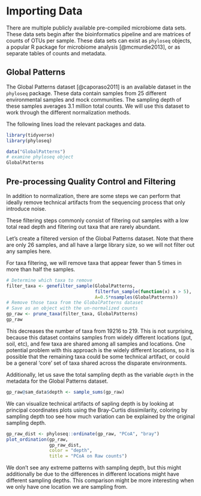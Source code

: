 # Importing Data

There are multiple publicly available pre-compiled microbiome data sets. These data sets begin after the bioinformatics pipeline and are matrices of counts of OTUs per sample. These data sets can exist as `phyloseq` objects, a popular R package for microbiome analysis [@mcmurdie2013], or as separate tables of counts and metadata.

## Global Patterns

The Global Patterns dataset [@caporaso2011] is an available dataset in the `phyloseq` package. These data contain samples from 25 different environmental samples and mock communities. The sampling depth of these samples averages 3.1 million total counts. We will use this dataset to work through the different normalization methods.

The following lines load the relevant packages and data.

```r
library(tidyverse)
library(phyloseq)

data("GlobalPatterns")
# examine phyloseq object 
GlobalPatterns
```

## Pre-processing Quality Control and Filtering

In addition to normalization, there are some steps we can perform that ideally remove technical artifacts from the sequencing process that only introduce noise.

These filtering steps commonly consist of filtering out samples with a low total read depth and filtering out taxa that are rarely abundant.

Let's create a filtered version of the Global Patterns dataset. Note that there are only 26 samples, and all have a large library size, so we will not filter out any samples here.

For taxa filtering, we will remove taxa that appear fewer than 5 times in more than half the samples.

```r
# Determine which taxa to remove
filter_taxa <- genefilter_sample(GlobalPatterns,
                                 filterfun_sample(function(x) x > 5),
                                 A=0.5*nsamples(GlobalPatterns))
# Remove those taxa from the GlobalPatterns dataset
# Save as an object with the un-normalized counts
gp_raw <- prune_taxa(filter_taxa, GlobalPatterns)
gp_raw
```

This decreases the number of taxa from 19216 to 219. This is not surprising, because this dataset contains samples from widely different locations (gut, soil, etc), and few taxa are shared among all samples and locations. One potential problem with this approach is the widely different locations, so it is possible that the remaining taxa could be some technical artifact, or could be a general 'core' set of taxa shared across the disparate environments.

Additionally, let us save the total sampling depth as the variable `depth` in the metadata for the Global Patterns dataset.

<!-- (Is this original sampling depth or after filtering? Should be initial yes?) -->

```r
gp_raw@sam_data$depth <- sample_sums(gp_raw)
```


We can visualize technical artifacts of sapling depth is by looking at  principal coordinates plots using the Bray-Curtis dissimilarity, coloring by sampling depth too see how much variation can be explained by the original sampling depth. 

```r
gp_raw_dist <- phyloseq::ordinate(gp_raw, "PCoA", "bray")
plot_ordination(gp_raw,
                gp_raw_dist,
                color = "depth", 
                title = "PCoA on Raw counts")
```

We don't see any extreme patterns with sampling depth, but this might additionally be due to the differences in different locations might have different sampling depths. This comparison might be more interesting when we only have one location we are sampling from.

<!-- ## HMP -->

<!-- Another dataset, not included in analysis yet since it takes very long to load and run analysis on. Could be a more 'realistic' dataset to use.  -->

<!-- About the HMP dataset.....  -->

<!-- This data comes from healthy subjects.  -->

<!-- Data from the Human Microbiome Project from 16S sequences can most easily be accessed using the `HMP16SData` Bioconductor package.  -->

<!-- ```{r, eval = F} -->

<!-- # BiocManager::install("HMP16SData") -->

<!-- library(HMP16SData) -->

<!-- hmp <- as_phyloseq(V13()) -->

<!-- hmp -->

<!-- V35() -->

<!-- # I was having issues using the V35 dataset, even though it is larger (works on old computer...) -->

<!-- ``` -->

<!-- Now do similar filtering steps  -->

<!-- ```{r, eval = F} -->

<!-- # Save original sampling depth as variable  -->

<!-- hmp@sam_data$sampling_depth <- sample_sums(hmp) -->

<!-- # Filter low prevalence OTUs  -->

<!-- filterTaxaByPrevalence <- function(ps, percentSamplesPresentIn = .1){ -->

<!--   #define threshold -->

<!--   prevalenceThreshold <- percentSamplesPresentIn * nsamples(ps) -->

<!--   #apply a function to all samples that determines if a taxa is fully absent from a particular sample -->

<!--   # change to 1?? -->

<!--   toKeep <- apply(data.frame(otu_table(ps)), 1, -->

<!--                   function(taxa) return(sum(taxa > 0) > prevalenceThreshold)) -->

<!--   #this is placed into toKeep which is a TRUE/FALSE vector of whether or not a that taxa is present in enough samples  -->

<!--   ps_filt <- prune_taxa(toKeep, ps) -->

<!--   return(ps_filt) -->

<!-- } -->

<!-- hmp_raw <- filterTaxaByPrevalence(hmp, .05) -->

<!-- hmp_raw -->

<!-- # Filter by low sampling depth  -->

<!-- hist(sample_sums(hmp)) -->

<!-- summary(hmp_raw@sam_data$sampling_depth) -->

<!-- summary(sample_sums(hmp_raw)) -->

<!-- hmp_raw <- prune_samples(sample_sums(hmp_raw) > 2000,hmp_raw) -->

<!-- hmp_raw -->

<!-- ``` -->
